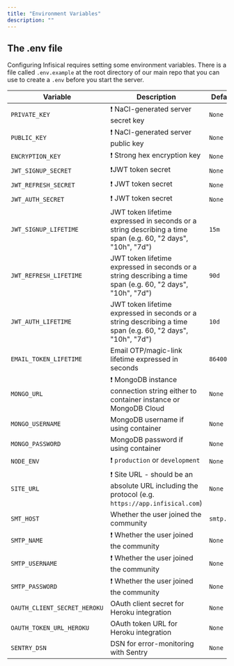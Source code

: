 ```yaml
---
title: "Environment Variables"
description: ""
---
```


## The .env file

Configuring Infisical requires setting some environment variables. There is a file called `.env.example` at the root directory of our main repo that you can use to create a `.env` before you start the server.

| Variable                     | Description                                                                                                 | Default Value    |
| ---------------------------- | ----------------------------------------------------------------------------------------------------------- | ---------------- |
| `PRIVATE_KEY`                | ❗️ NaCl-generated server secret key                                                                        | `None`           |
| `PUBLIC_KEY`                 | ❗️ NaCl-generated server public key                                                                        | `None`           |
| `ENCRYPTION_KEY`             | ❗️ Strong hex encryption key                                                                               | `None`           |
| `JWT_SIGNUP_SECRET`          | ❗️JWT token secret                                                                                         | `None`           |
| `JWT_REFRESH_SECRET`         | ❗️ JWT token secret                                                                                        | `None`           |
| `JWT_AUTH_SECRET`            | ❗️ JWT token secret                                                                                        | `None`           |
| `JWT_SIGNUP_LIFETIME`        | JWT token lifetime expressed in seconds or a string describing a time span (e.g. 60, "2 days", "10h", "7d") | `15m`            |
| `JWT_REFRESH_LIFETIME`       | JWT token lifetime expressed in seconds or a string describing a time span (e.g. 60, "2 days", "10h", "7d") | `90d`            |
| `JWT_AUTH_LIFETIME`          | JWT token lifetime expressed in seconds or a string describing a time span (e.g. 60, "2 days", "10h", "7d") | `10d`            |
| `EMAIL_TOKEN_LIFETIME`       | Email OTP/magic-link lifetime expressed in seconds                                                          | `86400`          |
| `MONGO_URL`                  | ❗️ MongoDB instance connection string either to container instance or MongoDB Cloud                        | `None`           |
| `MONGO_USERNAME`             | MongoDB username if using container                                                                         | `None`           |
| `MONGO_PASSWORD`             | MongoDB password if using container                                                                         | `None`           |
| `NODE_ENV`                   | ❗️ `production` or `development`                                                                           | `None`           |
| `SITE_URL`                   | ❗️ Site URL - should be an absolute URL including the protocol (e.g. `https://app.infisical.com`)          | `None`           |
| `SMT_HOST`                   | Whether the user joined the community                                                                       | `smtp.gmail.com` |
| `SMTP_NAME`                  | ❗️ Whether the user joined the community                                                                   | `None`           |
| `SMTP_USERNAME`              | ❗️ Whether the user joined the community                                                                   | `None`           |
| `SMTP_PASSWORD`              | ❗️ Whether the user joined the community                                                                   | `None`           |
| `OAUTH_CLIENT_SECRET_HEROKU` | OAuth client secret for Heroku integration                                                                  | `None`           |
| `OAUTH_TOKEN_URL_HEROKU`     | OAuth token URL for Heroku integration                                                                      | `None`           |
| `SENTRY_DSN`                 | DSN for error-monitoring with Sentry                                                                        | `None`           |
